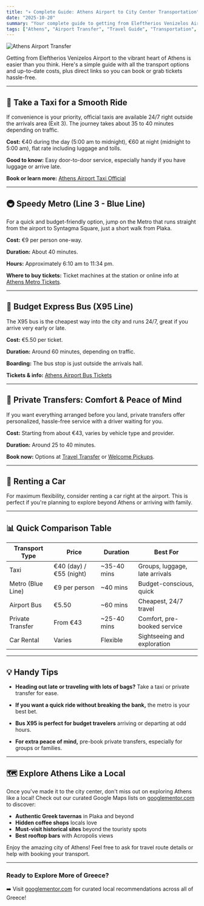 ```yaml
---
title: "✈️ Complete Guide: Athens Airport to City Center Transportation"
date: "2025-10-20"
summary: "Your complete guide to getting from Eleftherios Venizelos Airport to Athens city center. All transport options, costs, and booking links for a hassle-free journey."
tags: ["Athens", "Airport Transfer", "Travel Guide", "Transportation", "Greece"]
---
```


![Athens Airport Transfer](/assets/images/athens-airport.webp)

Getting from Eleftherios Venizelos Airport to the vibrant heart of Athens is easier than you think. Here's a simple guide with all the transport options and up-to-date costs, plus direct links so you can book or grab tickets hassle-free.

---

## 🚕 Take a Taxi for a Smooth Ride

If convenience is your priority, official taxis are available 24/7 right outside the arrivals area (Exit 3). The journey takes about 35 to 40 minutes depending on traffic.

**Cost:** €40 during the day (5:00 am to midnight), €60 at night (midnight to 5:00 am), flat rate including luggage and tolls.

**Good to know:** Easy door-to-door service, especially handy if you have luggage or arrive late.

**Book or learn more:** [Athens Airport Taxi Official](https://athens-international-airport.com/el/airport-taxi/)

---

## 🚇 Speedy Metro (Line 3 - Blue Line)

For a quick and budget-friendly option, jump on the Metro that runs straight from the airport to Syntagma Square, just a short walk from Plaka.

**Cost:** €9 per person one-way.

**Duration:** About 40 minutes.

**Hours:** Approximately 6:10 am to 11:34 pm.

**Where to buy tickets:** Ticket machines at the station or online info at [Athens Metro Tickets](https://www.stasy.gr/index.php?id=68&L=1).

---

## 🚌 Budget Express Bus (X95 Line)

The X95 bus is the cheapest way into the city and runs 24/7, great if you arrive very early or late.

**Cost:** €5.50 per ticket.

**Duration:** Around 60 minutes, depending on traffic.

**Boarding:** The bus stop is just outside the arrivals hall.

**Tickets & info:** [Athens Airport Bus Tickets](https://www.oasa.gr/)

---

## 🚗 Private Transfers: Comfort & Peace of Mind

If you want everything arranged before you land, private transfers offer personalized, hassle-free service with a driver waiting for you.

**Cost:** Starting from about €43, varies by vehicle type and provider.

**Duration:** Around 25 to 40 minutes.

**Book now:** Options at [Travel Transfer](https://traveltransfer.gr/) or [Welcome Pickups](https://www.welcomepickups.com).

---

## 🚙 Renting a Car

For maximum flexibility, consider renting a car right at the airport. This is perfect if you're planning to explore beyond Athens or arriving with family.

---

## 📊 Quick Comparison Table

| Transport Type | Price | Duration | Best For |
|----------------|-------|----------|----------|
| Taxi | €40 (day) / €55 (night) | ~35-40 mins | Groups, luggage, late arrivals |
| Metro (Blue Line) | €9 per person | ~40 mins | Budget-conscious, quick |
| Airport Bus | €5.50 | ~60 mins | Cheapest, 24/7 travel |
| Private Transfer | From €43 | ~25-40 mins | Comfort, pre-booked service |
| Car Rental | Varies | Flexible | Sightseeing and exploration |

---

## 💡 Handy Tips

- **Heading out late or traveling with lots of bags?** Take a taxi or private transfer for ease.

- **If you want a quick ride without breaking the bank,** the metro is your best bet.

- **Bus X95 is perfect for budget travelers** arriving or departing at odd hours.

- **For extra peace of mind,** pre-book private transfers, especially for groups or families.

---

## 🗺️ Explore Athens Like a Local

Once you've made it to the city center, don't miss out on exploring Athens like a local! Check out our curated Google Maps lists on [googlementor.com](https://googlementor.com) to discover:

- **Authentic Greek tavernas** in Plaka and beyond
- **Hidden coffee shops** locals love
- **Must-visit historical sites** beyond the touristy spots
- **Best rooftop bars** with Acropolis views

Enjoy the amazing city of Athens! Feel free to ask for travel route details or help with booking your transport.

---

### Ready to Explore More of Greece?

➡️ Visit [googlementor.com](https://googlementor.com) for curated local recommendations across all of Greece!